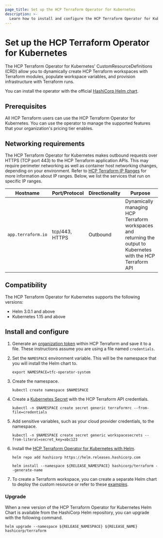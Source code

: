```yaml
---
page_title: Set up the HCP Terraform Operator for Kubernetes
description: >-
  Learn how to install and configure the HCP Terraform Operator for Kubernetes.
---
```


# Set up the HCP Terraform Operator for Kubernetes

The HCP Terraform Operator for Kubernetes' CustomResourceDefinitions (CRD) allow you to dynamically create HCP Terraform workspaces with Terraform modules, populate workspace variables, and provision infrastructure with Terraform runs. 

You can install the operator with the official [HashiCorp Helm chart](https://github.com/hashicorp/hcp-terraform-operator).

## Prerequisites

All HCP Terraform users can use the HCP Terraform Operator for Kubernetes. You can use the operator to manage the supported features that your organization's pricing tier enables. 


## Networking requirements

The HCP Terraform Operator for Kubernetes makes outbound requests over HTTPS (TCP port 443) to the HCP Terraform application APIs. This may require perimeter networking as well as container host networking changes, depending on your environment. Refer to [HCP Terraform IP Ranges](/terraform/cloud-docs/architectural-details/ip-ranges) for more information about IP ranges. Below, we list the services that run on specific IP ranges.

| Hostname         | Port/Protocol  | Directionality | Purpose                                                                                                            |
| ---------------- | -------------- | -------------- | ------------------------------------------------------------------------------------------------------------------ |
| `app.terraform.io` | tcp/443, HTTPS | Outbound       | Dynamically managing HCP Terraform workspaces and returning the output to Kubernetes with the HCP Terraform API |

## Compatibility

The HCP Terraform Operator for Kubernetes supports the following versions:

* Helm 3.0.1 and above
* Kubernetes 1.15 and above

## Install and configure

1. Generate an [organization token](/terraform/cloud-docs/users-teams-organizations/api-tokens#organization-api-tokens) within HCP Terraform and save it to a file. These instructions assume you are using a file named `credentials`.

1. Set the `NAMESPACE` environment variable. This will be the namespace that you will install the Helm chart to.

   ```
   export NAMESPACE=tfc-operator-system
   ```

1. Create the namespace.

   ```
   kubectl create namespace $NAMESPACE
   ```

1. Create a [Kubernetes Secret](https://kubernetes.io/docs/concepts/configuration/secret/) with the HCP Terraform API credentials.

   ```
   kubectl -n $NAMESPACE create secret generic terraformrc --from-file=credentials
   ```

1. Add sensitive variables, such as your cloud provider credentials, to the namespace.

   ```
   kubectl -n $NAMESPACE create secret generic workspacesecrets --from-literal=secret_key=abc123
   ```

1. Install the [HCP Terraform Operator for Kubernetes with Helm](https://github.com/hashicorp/terraform-helm).

   ```
   helm repo add hashicorp https://helm.releases.hashicorp.com

   helm install --namespace ${RELEASE_NAMESPACE} hashicorp/terraform --generate-name
   ```

1. To create a Terraform workspace, you can create a separate Helm chart to deploy the custom resource or refer to these [examples](https://github.com/hashicorp/terraform-helm/tree/master/example).

### Upgrade

When a new version of the HCP Terraform Operator for Kubernetes Helm Chart is available from the HashiCorp Helm repository, you can upgrade with the following command.

```
helm upgrade --namespace ${RELEASE_NAMESPACE} ${RELEASE_NAME} hashicorp/terraform
```
